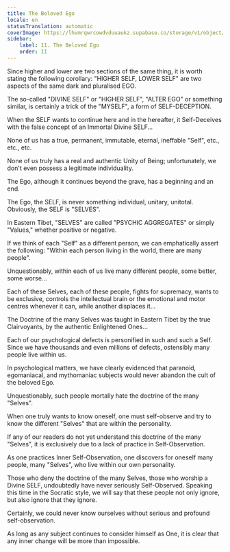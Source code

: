 ```yaml
---
title: The Beloved Ego
locale: en
statusTranslation: automatic
coverImage: https://lhvmrqwrcowdvduuaukz.supabase.co/storage/v1/object/public/strapi-uploads/small_cover-tratado-de-psicologia-revolucionaria.webp-5e15e1cec4e0ebebcde5d7fc7565d8fd.webp
sidebar:
    label: 11. The Beloved Ego
    order: 11
---
```

Since higher and lower are two sections of the same thing, it is worth stating the following corollary: "HIGHER SELF, LOWER SELF" are two aspects of the same dark and pluralised EGO.

The so-called "DIVINE SELF" or "HIGHER SELF", "ALTER EGO" or something similar, is certainly a trick of the "MYSELF", a form of SELF-DECEPTION.

When the SELF wants to continue here and in the hereafter, it Self-Deceives with the false concept of an Immortal Divine SELF...

None of us has a true, permanent, immutable, eternal, ineffable "Self", etc., etc., etc.

None of us truly has a real and authentic Unity of Being; unfortunately, we don't even possess a legitimate individuality.

The Ego, although it continues beyond the grave, has a beginning and an end.

The Ego, the SELF, is never something individual, unitary, unitotal. Obviously, the SELF is "SELVES".

In Eastern Tibet, "SELVES" are called "PSYCHIC AGGREGATES" or simply "Values," whether positive or negative.

If we think of each "Self" as a different person, we can emphatically assert the following: "Within each person living in the world, there are many people".

Unquestionably, within each of us live many different people, some better, some worse...

Each of these Selves, each of these people, fights for supremacy, wants to be exclusive, controls the intellectual brain or the emotional and motor centres whenever it can, while another displaces it...

The Doctrine of the many Selves was taught in Eastern Tibet by the true Clairvoyants, by the authentic Enlightened Ones...

Each of our psychological defects is personified in such and such a Self. Since we have thousands and even millions of defects, ostensibly many people live within us.

In psychological matters, we have clearly evidenced that paranoid, egomaniacal, and mythomaniac subjects would never abandon the cult of the beloved Ego.

Unquestionably, such people mortally hate the doctrine of the many "Selves".

When one truly wants to know oneself, one must self-observe and try to know the different "Selves" that are within the personality.

If any of our readers do not yet understand this doctrine of the many "Selves", it is exclusively due to a lack of practice in Self-Observation.

As one practices Inner Self-Observation, one discovers for oneself many people, many "Selves", who live within our own personality.

Those who deny the doctrine of the many Selves, those who worship a Divine SELF, undoubtedly have never seriously Self-Observed. Speaking this time in the Socratic style, we will say that these people not only ignore, but also ignore that they ignore.

Certainly, we could never know ourselves without serious and profound self-observation.

As long as any subject continues to consider himself as One, it is clear that any inner change will be more than impossible.

